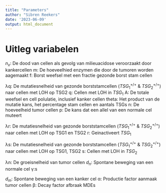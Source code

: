 ```yaml
---
title: "Parameters"
author: "Sibren Reekers"
date: '2023-06-09'
output: html_document
---
```


# Uitleg variabelen

$n_x$: De dood van cellen als gevolg van milieuacidose veroorzaakt door kankercellen
m: De hoeveelhied enzymen die door de tumoren worden aagemaakt
f: Borst weefsel met een fractie gezonde borst stam cellen

λq: De mutatiesnelheid van gezonde borststamcellen ($TSG_1^{+/+}$ & $TSG_2^{+/+}$) naar cellen met LOH op TSG2 
q: Cellen met LOH in $TSG_1$
A: De totale weefsel en cell polulatie, inclusief kanker cellen
theta: Het product van de mutatie kans, het percentage stam cellen en aantals TSGs
n: De hoeveelheid tumor cellen
p: De kans dat een allel van een normale cel muteert

λr: De mutatiesnelheid van gezonde borststamcellen ($TSG_1^{+/+}$ & $TSG_2^{+/+}$) naar cellen met LOH op TSG1 en TSG2 
r: Geinactiveert $TSG_1$ 

λs: De mutatiesnelheid van gezonde borststamcellen ($TSG_1^{+/+}$ & $TSG_2^{+/+}$) naar cellen met LOH op TSG1, TSG2
s: Cellen met LOH in $TSG_2$

λn: De groeisnelheid van tumor cellen
$d_n$: Spontane beweging van een normale cel
γ:s

$d_m$: Spontane beweging van een kanker cel
α: Productie factor aanmaak tumor cellen 
β: Decay factor afbraak MDEs
